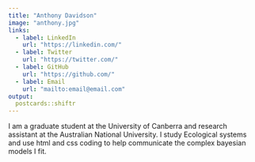 ```yaml
---
title: "Anthony Davidson"
image: "anthony.jpg"
links:
  - label: LinkedIn
    url: "https://linkedin.com/"
  - label: Twitter
    url: "https://twitter.com/"
  - label: GitHub
    url: "https://github.com/"
  - label: Email
    url: "mailto:email@email.com"
output:
  postcards::shiftr
---
```

 
I am a graduate student at the University of Canberra and research assistant at the Australian National University. I study Ecological systems and use html and css coding to help communicate the complex bayesian models I fit.
